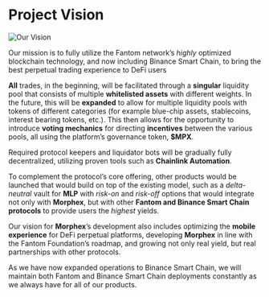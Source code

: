# Project Vision

<img src="/images/Our_vision.png" alt="Our Vision" />

Our mission is to fully utilize the Fantom network’s *highly* optimized blockchain technology, and now including Binance Smart Chain, to bring the best perpetual trading experience to DeFi users

**All** trades, in the beginning, will be facilitated through a **singular** liquidity pool that consists of multiple **whitelisted assets** with different weights. In the future, this will be **expanded** to allow for multiple liquidity pools with tokens of different categories (for example blue-chip assets, stablecoins, interest bearing tokens, etc.). This then allows for the opportunity to introduce **voting mechanics** for directing **incentives** between the various pools, all using the platform’s governance token, **$MPX**.

Required protocol keepers and liquidator bots will be gradually fully decentralized, utilizing proven tools such as **Chainlink Automation**.

To complement the protocol’s core offering, other products would be launched that would build on top of the existing model, such as a *delta-neutral* vault for **MLP** with *risk-on* and *risk-off* options that would integrate not only with **Morphex**, but with other **Fantom and Binance Smart Chain protocols** to provide users the *highest* yields.

Our vision for **Morphex**’s development also includes optimizing the **mobile experience** for DeFi perpetual platforms, developing **Morphex** in line with the Fantom Foundation’s roadmap, and growing not only real yield, but real partnerships with other protocols.

As we have now expanded operations to Binance Smart Chain, we will maintain both Fantom and Binance Smart Chain deployments constantly as we always have for all of our products.